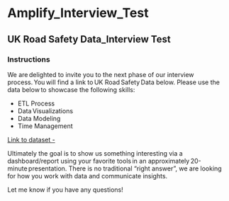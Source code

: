 # Amplify_Interview_Test
## UK Road Safety Data_Interview Test

### Instructions
We are delighted to invite you to the next phase of our interview process. You will find a link to UK Road Safety Data below. Please use the data below to showcase the following skills:  

-  ETL Process  
-  Data Visualizations 
-  Data Modeling 
-  Time Management

[Link to dataset -](https://interviewfiles.blob.core.windows.net/ukroadsafetydata/UKRoadSafetyData.zip)

Ultimately the goal is to show us something interesting via a dashboard/report using your favorite tools in an approximately 20-minute presentation. There is no traditional “right answer”, we are looking for how you work with data and communicate insights.  

Let me know if you have any questions!
